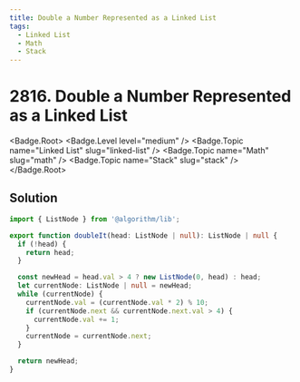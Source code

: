 ```yaml
---
title: Double a Number Represented as a Linked List
tags:
  - Linked List
  - Math
  - Stack
---
```


# 2816. Double a Number Represented as a Linked List

<Badge.Root>
  <Badge.Level level="medium" />
  <Badge.Topic name="Linked List" slug="linked-list" />
  <Badge.Topic name="Math" slug="math" />
  <Badge.Topic name="Stack" slug="stack" />
</Badge.Root>

## Solution

```typescript filename="solution.ts" copy
import { ListNode } from '@algorithm/lib';

export function doubleIt(head: ListNode | null): ListNode | null {
  if (!head) {
    return head;
  }

  const newHead = head.val > 4 ? new ListNode(0, head) : head;
  let currentNode: ListNode | null = newHead;
  while (currentNode) {
    currentNode.val = (currentNode.val * 2) % 10;
    if (currentNode.next && currentNode.next.val > 4) {
      currentNode.val += 1;
    }
    currentNode = currentNode.next;
  }

  return newHead;
}
```

<ProblemLink
  codingSite="leetcode"
  href="https://leetcode.com/problems/double-a-number-represented-as-a-linked-list"
  title="Double a Number Represented as a Linked List"
/>
